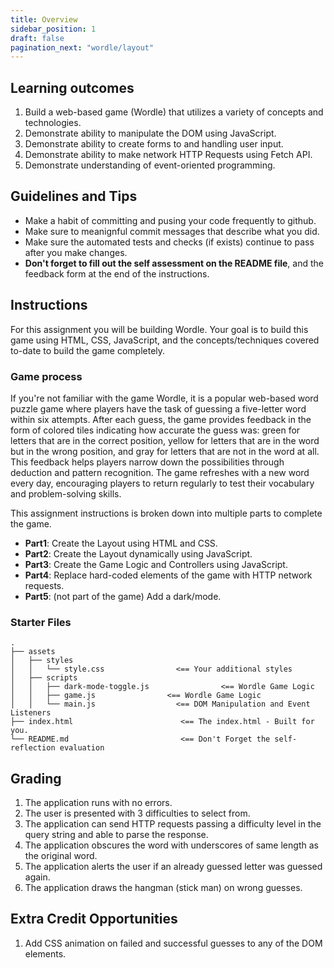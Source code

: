 ```yaml
---
title: Overview
sidebar_position: 1
draft: false
pagination_next: "wordle/layout"
---
```


## Learning outcomes
1. Build a web-based game (Wordle) that utilizes a variety of concepts and technologies.
2. Demonstrate ability to manipulate the DOM using JavaScript.
3. Demonstrate ability to create forms to and handling user input.
4. Demonstrate ability to make network HTTP Requests using Fetch API.
5. Demonstrate understanding of event-oriented programming.

## Guidelines and Tips
* Make a habit of committing and pusing your code frequently to github.
* Make sure to meanignful commit messages that describe what you did.
* Make sure the automated tests and checks (if exists) continue to pass after you make changes.
* **Don't forget to fill out the self assessment on the README file**, and the feedback form at the end of the instructions.

## Instructions
For this assignment you will be building Wordle. Your goal is to build this game using HTML, CSS, JavaScript, and the concepts/techniques covered to-date to build the game completely.

### Game process
If you're not familiar with the game Wordle, it is a popular web-based word puzzle game where players have the task of guessing a five-letter word within six attempts. After each guess, the game provides feedback in the form of colored tiles indicating how accurate the guess was: green for letters that are in the correct position, yellow for letters that are in the word but in the wrong position, and gray for letters that are not in the word at all. This feedback helps players narrow down the possibilities through deduction and pattern recognition. The game refreshes with a new word every day, encouraging players to return regularly to test their vocabulary and problem-solving skills.

This assignment instructions is broken down into multiple parts to complete the game.
- **Part1**: Create the Layout using HTML and CSS.
- **Part2**: Create the Layout dynamically using JavaScript.
- **Part3**: Create the Game Logic and Controllers using JavaScript.
- **Part4**: Replace hard-coded elements of the game with HTTP network requests.
- **Part5**: (not part of the game) Add a dark/mode.

### Starter Files
```
.
├── assets
│   ├── styles
│   │   └── style.css                <== Your additional styles
│   ├── scripts
│   │   ├── dark-mode-toggle.js                <== Wordle Game Logic
│   │   ├── game.js                <== Wordle Game Logic
│   │   └── main.js                  <== DOM Manipulation and Event Listeners
├── index.html                        <== The index.html - Built for you.
└── README.md                         <== Don't Forget the self-reflection evaluation
```

## Grading
1. The application runs with no errors.
2. The user is presented with 3 difficulties to select from.
3. The application can send HTTP requests passing a difficulty level in the query string and able to parse the response.
4. The application obscures the word with underscores of same length as the original word.
5. The application alerts the user if an already guessed letter was guessed again.
6. The application draws the hangman (stick man) on wrong guesses.

## Extra Credit Opportunities
1. Add CSS animation on failed and successful guesses to any of the DOM elements.
